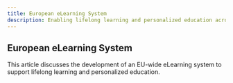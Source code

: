 ```yaml
---
title: European eLearning System
description: Enabling lifelong learning and personalized education across the EU.
---
```


## European eLearning System

This article discusses the development of an EU-wide eLearning system to support lifelong learning and personalized education. 